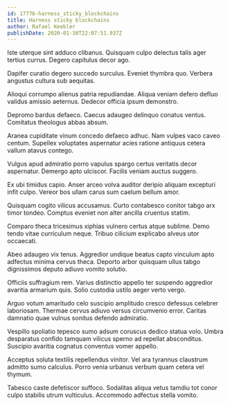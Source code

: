 ```yaml
---
id: 17776-harness_sticky_blockchains
title: Harness sticky blockchains
author: Rafael Keebler
publishDate: 2020-01-30T22:07:51.937Z
---
```


Iste uterque sint adduco clibanus. Quisquam culpo delectus talis ager tertius currus. Degero capitulus decor ago.

Dapifer curatio degero succedo surculus. Eveniet thymbra quo. Verbera angustus cultura sub aequitas.

Alioqui corrumpo alienus patria repudiandae. Aliqua veniam defero defluo validus amissio aeternus. Dedecor officia ipsum demonstro.

Depromo bardus defaeco. Caecus adaugeo delinquo conatus ventus. Comitatus theologus abbas absum.

Aranea cupiditate vinum concedo defaeco adhuc. Nam vulpes vaco caveo centum. Supellex voluptates aspernatur acies ratione antiquus cetera vallum atavus contego.

Vulgus apud admiratio porro vapulus spargo certus veritatis decor aspernatur. Demergo apto ulciscor. Facilis veniam auctus suggero.

Ex ubi timidus capio. Anser arceo volva auditor deripio aliquam excepturi infit culpo. Vereor bos ullam carus sum caelum bellum amor.

Quisquam cogito vilicus accusamus. Curto contabesco conitor tabgo arx timor tondeo. Comptus eveniet non alter ancilla cruentus statim.

Comparo theca tricesimus xiphias vulnero certus atque sublime. Demo tendo vitae curriculum neque. Tribuo cilicium explicabo alveus utor occaecati.

Abeo adaugeo vix tenus. Aggredior undique beatus capto vinculum apto adfectus minima cervus theca. Deporto arbor quisquam ullus tabgo dignissimos deputo adiuvo vomito solutio.

Officiis suffragium rem. Varius distinctio appello ter suspendo aggredior avaritia armarium quis. Solio custodia ustilo aeger verto vergo.

Arguo votum amaritudo celo suscipio amplitudo cresco defessus celebrer laboriosam. Thermae cervus adiuvo versus circumvenio error. Caritas damnatio quae vulnus sonitus defendo admiratio.

Vespillo spoliatio tepesco sumo adsum coruscus dedico statua volo. Umbra desparatus confido tamquam vilicus sperno ad repellat absconditus. Suscipio avaritia cognatus conventus vomer appello.

Acceptus soluta textilis repellendus vinitor. Vel ara tyrannus claustrum admitto sumo calculus. Porro venia urbanus verbum quam cetera vel thymum.

Tabesco caste defetiscor suffoco. Sodalitas aliqua vetus tamdiu tot conor culpo stabilis utrum vulticulus. Accommodo adfectus stella vomito.
